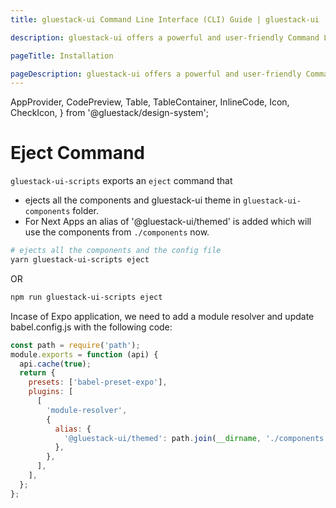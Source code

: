 ```yaml
---
title: gluestack-ui Command Line Interface (CLI) Guide | gluestack-ui

description: gluestack-ui offers a powerful and user-friendly Command Line Interface (CLI) to streamline your development experience. The CLI includes commands for initial installation setup, adding, updating, or removing components in your project. The following is a list of commands provided by gluestack-ui CLI

pageTitle: Installation

pageDescription: gluestack-ui offers a powerful and user-friendly Command Line Interface (CLI) to streamline your development experience. The CLI includes commands for initial installation setup, adding, updating, or removing components in your project. The following is a list of commands provided by gluestack-ui CLI
---
```


  AppProvider,
  CodePreview,
  Table,
  TableContainer,
  InlineCode,
  Icon,
  CheckIcon,
} from '@gluestack/design-system';

<Meta title="CLI/gluestack-ui-scripts-eject" />

# Eject Command

`gluestack-ui-scripts` exports an `eject` command that

- ejects all the components and gluestack-ui theme in `gluestack-ui-components` folder.
- For Next Apps an alias of '@gluestack-ui/themed' is added which will use the components from `./components` now.

```bash
# ejects all the components and the config file
yarn gluestack-ui-scripts eject
```

OR

```bash
npm run gluestack-ui-scripts eject
```

Incase of Expo application, we need to add a module resolver and update babel.config.js with the following code:

```jsx
const path = require('path');
module.exports = function (api) {
  api.cache(true);
  return {
    presets: ['babel-preset-expo'],
    plugins: [
      [
        'module-resolver',
        {
          alias: {
            '@gluestack-ui/themed': path.join(__dirname, './components'),
          },
        },
      ],
    ],
  };
};
```
